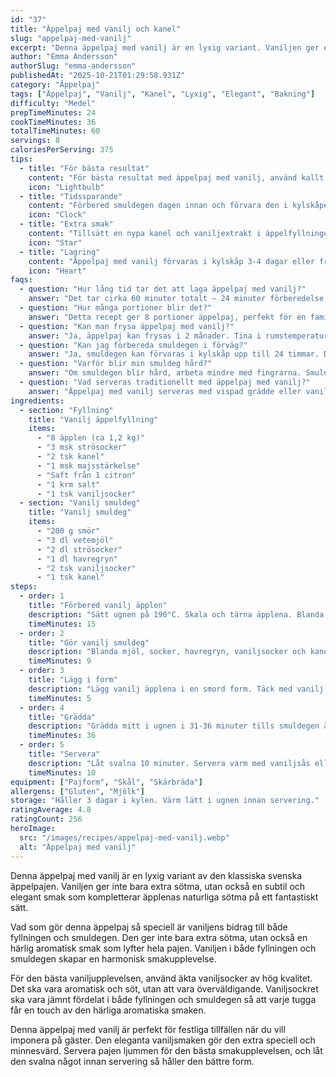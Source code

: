 ```yaml
---
id: "37"
title: "Äppelpaj med vanilj och kanel"
slug: "appelpaj-med-vanilj"
excerpt: "Denna äppelpaj med vanilj är en lyxig variant. Vaniljen ger en subtil och elegant smak."
author: "Emma Andersson"
authorSlug: "emma-andersson"
publishedAt: "2025-10-21T01:29:58.931Z"
category: "Äppelpaj"
tags: ["Äppelpaj", "Vanilj", "Kanel", "Lyxig", "Elegant", "Bakning"]
difficulty: "Medel"
prepTimeMinutes: 24
cookTimeMinutes: 36
totalTimeMinutes: 60
servings: 8
caloriesPerServing: 375
tips:
  - title: "För bästa resultat"
    content: "För bästa resultat med äppelpaj med vanilj, använd kallt smör och arbeta snabbt med fingrarna. Detta ger en perfekt smuldeg som blir krispig och underbar som hela familjen älskar."
    icon: "Lightbulb"
  - title: "Tidssparande"
    content: "Förbered smuldegen dagen innan och förvara den i kylskåpet. Då går bakningen snabbt och enkelt när det är dags att grädda pajen och ge familjen en underbar fika."
    icon: "Clock"
  - title: "Extra smak"
    content: "Tillsätt en nypa kanel och vaniljextrakt i äppelfyllningen för mer aromatisk äppelpaj med vanilj som smakar som mormor gjorde. Servera med vispad grädde eller vaniljsås för en lyxig touch."
    icon: "Star"
  - title: "Lagring"
    content: "Äppelpaj med vanilj förvaras i kylskåp 3-4 dagar eller frysas i 2 månader. Tina i rumstemperatur och värm i ugn för att återfå den perfekta konsistensen."
    icon: "Heart"
faqs:
  - question: "Hur lång tid tar det att laga äppelpaj med vanilj?"
    answer: "Det tar cirka 60 minuter totalt – 24 minuter förberedelse och 36 minuter bakning. Perfekt för en lyxig och elegant fika som hela familjen älskar!"
  - question: "Hur många portioner blir det?"
    answer: "Detta recept ger 8 portioner äppelpaj, perfekt för en familj eller när du har gäster över. Servera med vispad grädde för en lyxig touch."
  - question: "Kan man frysa äppelpaj med vanilj?"
    answer: "Ja, äppelpaj kan frysas i 2 månader. Tina i rumstemperatur och värm i ugn för att återfå den perfekta konsistensen och den underbara smaken."
  - question: "Kan jag förbereda smuldegen i förväg?"
    answer: "Ja, smuldegen kan förvaras i kylskåp upp till 24 timmar. Då går bakningen snabbt och enkelt när det är dags att grädda pajen."
  - question: "Varför blir min smuldeg hård?"
    answer: "Om smuldegen blir hård, arbeta mindre med fingrarna. Smuldegen ska vara kornig, inte smetig, för att få den perfekta konsistensen."
  - question: "Vad serveras traditionellt med äppelpaj med vanilj?"
    answer: "Äppelpaj med vanilj serveras med vispad grädde eller vaniljsås. En lyxig och elegant favorit som alla älskar och som ger familjen en underbar fikastund!"
ingredients:
  - section: "Fyllning"
    title: "Vanilj äppelfyllning"
    items:
      - "8 äpplen (ca 1,2 kg)"
      - "3 msk strösocker"
      - "2 tsk kanel"
      - "1 msk majsstärkelse"
      - "Saft från 1 citron"
      - "1 krm salt"
      - "1 tsk vaniljsocker"
  - section: "Vanilj smuldeg"
    title: "Vanilj smuldeg"
    items:
      - "200 g smör"
      - "3 dl vetemjöl"
      - "2 dl strösocker"
      - "1 dl havregryn"
      - "2 tsk vaniljsocker"
      - "1 tsk kanel"
steps:
  - order: 1
    title: "Förbered vanilj äpplen"
    description: "Sätt ugnen på 190°C. Skala och tärna äpplena. Blanda med socker, kanel, majsstärkelse, citronsaft, salt och vaniljsocker."
    timeMinutes: 15
  - order: 2
    title: "Gör vanilj smuldeg"
    description: "Blanda mjöl, socker, havregryn, vaniljsocker och kanel. Nyp i smöret försiktigt."
    timeMinutes: 9
  - order: 3
    title: "Lägg i form"
    description: "Lägg vanilj äpplena i en smord form. Täck med vanilj smuldegen så att allt är täckt."
    timeMinutes: 5
  - order: 4
    title: "Grädda"
    description: "Grädda mitt i ugnen i 31-36 minuter tills smuldegen är gyllenbrun och pajen bubblande."
    timeMinutes: 36
  - order: 5
    title: "Servera"
    description: "Låt svalna 10 minuter. Servera varm med vaniljsås eller glass."
    timeMinutes: 10
equipment: ["Pajform", "Skål", "Skärbräda"]
allergens: ["Gluten", "Mjölk"]
storage: "Håller 3 dagar i kylen. Värm lätt i ugnen innan servering."
ratingAverage: 4.8
ratingCount: 256
heroImage:
  src: "/images/recipes/appelpaj-med-vanilj.webp"
  alt: "Äppelpaj med vanilj"
---
```


Denna äppelpaj med vanilj är en lyxig variant av den klassiska svenska äppelpajen. Vaniljen ger inte bara extra sötma, utan också en subtil och elegant smak som kompletterar äpplenas naturliga sötma på ett fantastiskt sätt.

Vad som gör denna äppelpaj så speciell är vaniljens bidrag till både fyllningen och smuldegen. Den ger inte bara extra sötma, utan också en härlig aromatisk smak som lyfter hela pajen. Vaniljen i både fyllningen och smuldegen skapar en harmonisk smakupplevelse.

För den bästa vaniljupplevelsen, använd äkta vaniljsocker av hög kvalitet. Det ska vara aromatisk och söt, utan att vara överväldigande. Vaniljsockret ska vara jämnt fördelat i både fyllningen och smuldegen så att varje tugga får en touch av den härliga aromatiska smaken.

Denna äppelpaj med vanilj är perfekt för festliga tillfällen när du vill imponera på gäster. Den eleganta vaniljsmaken gör den extra speciell och minnesvärd. Servera pajen ljummen för den bästa smakupplevelsen, och låt den svalna något innan servering så håller den bättre form.
